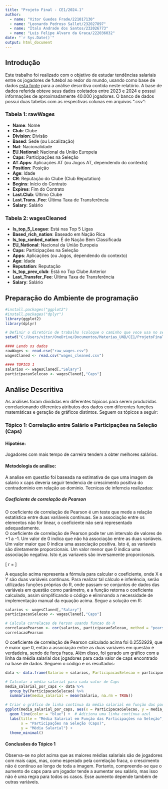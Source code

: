 ```yaml
---
title: "Projeto Final - CE1/2024.1"
author: 
  - name: "Vitor Guedes Frade/221017130"
  - name: "Leonardo Pedroso Sallet/232027897"
  - name: "Ítalo Andrade dos Santos/232026773"
  - name: "Luis Felipe Alvaro da Graca/222036032"
date: "`r Sys.Date()`"
output: html_document
---
```


## Introdução

Este trabalho foi realizado com o objetivo de estudar tendências salariais entre os jogadores de futebol ao redor do mundo, usando como base de dados [esta fonte](https://www.kaggle.com/datasets/ultimus/football-salaries-dataset) para a análise descritiva contida neste relatório. A base de dados referida obteve seus dados coletados entre 2023 e 2024 e possui informações de aproximadamente 40.000 jogadores. O banco de dados possui duas tabelas com as respectivas colunas em arquivos ".csv":

### Tabela 1: rawWages

- **Name**: Nome
- **Club**: Clube
- **Division**: Divisão
- **Based**: Sede (ou Localização)
- **Nat**: Nacionalidade
- **EU.National**: Nacional da União Europeia
- **Caps**: Participações na Seleção
- **AT.Apps**: Aplicações AT (ou Jogos AT, dependendo do contexto)
- **Position**: Posição
- **Age**: Idade
- **CR**: Reputação do Clube (Club Reputation)
- **Begins**: Início do Contrato
- **Expires**: Fim do Contrato
- **Last.Club**: Último Clube
- **Last.Trans..Fee**: Última Taxa de Transferência
- **Salary**: Salário

### Tabela 2: wagesCleaned

- **Is_top_5_League**: Está nas Top 5 Ligas
- **Based_rich_nation**: Baseado em Nação Rica
- **Is_top_ranked_nation**: É de Nação Bem Classificada
- **EU_National**: Nacional da União Europeia
- **Caps**: Participações na Seleção
- **Apps**: Aplicações (ou Jogos, dependendo do contexto)
- **Age**: Idade
- **Reputation**: Reputação
- **Is_top_prev_club**: Está no Top Clube Anterior
- **Last_Transfer_Fee**: Última Taxa de Transferência
- **Salary**: Salário

## Preparação do Ambiente de programação

```r
#install.packages("ggplot2")
#install.packages("dplyr")
library(ggplot2)
library(dplyr)

# Definir o diretório de trabalho (coloque o caminho que voce usa no seu PC)
setwd("C:/Users/vitor/OneDrive/Documentos/Materias_UNB/CE1/ProjetoFinal_CE1")

#### Lendo os dados
rawWages <- read.csv("raw_wages.csv")
wagesClaned <- read.csv("wages_cleaned.csv")

#### TOPICO 1
salarios <- wagesClaned[,"Salary"]
participacaoSelecao <- wagesClaned[,"Caps"]

```

## Análise Descritiva

As análises foram divididas em diferentes tópicos para serem produzidas correlacionando diferentes atributos dos dados com diferentes funções matemáticas e geração de gráficos distintos. Seguem os tópicos a seguir:

### Tópico 1: Correlação entre Salário e Participações na Seleção (Caps)

#### **Hipotése:**  
  Jogadores com mais tempo de carreira tendem a obter melhores salários.  
  
#### Metodologia de análise:
  A analise em questão foi baseada na estimativa de que uma imagem de salario x caps deveria seguir tendencia de crescimento positiva do contradominio em relação ao dominio. Tecnicas de inferncia realizadas:

##### Coeficiente de correlação de Pearson

  O coeficiente de correlação de Pearson é um teste que mede a relação estatística entre duas variáveis contínuas. Se a associação entre os elementos não for linear, o coeficiente não será representado adequadamente.  
  O coeficiente de correlação de Pearson pode ter um intervalo de valores de +1 a -1. Um valor de 0 indica que não há associação entre as duas variáveis. Um valor maior que 0 indica uma associação positiva. Isto é, as variaveis são diretamente proporcionais. Um valor menor que 0 indica uma associação negativa. Isto é,as variaveis são inversamente proporcionais.
  
  \[ r = \frac{n(\sum xy) - (\sum x)(\sum y)}{\sqrt{[n \sum x^2 - (\sum x)^2][n \sum y^2 - (\sum y)^2]}} \]

  A equação acima representa a fórmula para calcular o coeficiente, onde X e Y são duas variáveis contínuas. Para realizar tal cálculo e inferência, serão utilizadas funções próprias do R, onde passam-se conjuntos de dados das variáveis em questão como parâmetro, e a função retorna o coeficiente calculado, assim simplificando o código e eliminando a necessidade de implementação manual da equação acima. Segue a solução em R:
  

```r
salarios <- wagesClaned[,"Salary"]
participacaoSelecao <- wagesClaned[,"Caps"]

# Calcula correlacao de Person usando funcao do R
correlacaoPearson <- cor(salarios, participacaoSelecao, method = "pearson")
correlacaoPearson

```
  
  O coeficiente de correlação de Pearson calculado acima foi 0.2552929, que é maior que 0, então a associação entre as duas variáveis em questão é verdadeira, sendo de força fraca. Além disso, foi gerado um gráfico com a linha da média salarial dos jogadores para cada valor de caps encontrado na base de dados. Seguem o código e os resultados: 
  
  
```r
data <- data.frame(Salario = salarios, ParticipacaoSelecao = participacaoSelecao)

# Calcular a média salarial para cada valor de Caps
media_salarial_por_caps <- data %>%
  group_by(ParticipacaoSelecao) %>%
  summarise(media_salarial = mean(Salario, na.rm = TRUE))

# Criar o gráfico de linha contínua da média salarial em função das participações na seleção
ggplot(media_salarial_por_caps, aes(x = ParticipacaoSelecao, y = media_salarial)) +
  geom_line(color = "blue") +  # Adiciona uma linha contínua azul
  labs(title = "Média Salarial em Função das Participações na Seleção",
       x = "Participações na Seleção (Caps)",
       y = "Média Salarial") +
  theme_minimal()
```

#### Conclusões do Tópico 1
  Observa-se no plot acima que as maiores médias salariais são de jogadores com mais caps, mas, como esperado pela correlação fraca, o crescimento não é contínuo ao longo de toda a imagem. Portanto, compreende-se que o aumento de caps para um jogador tende a aumentar seu salário, mas isso não é uma regra para todos os casos. Esse aumento depende também de outras variáveis. 
